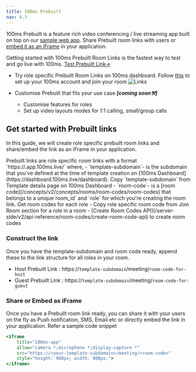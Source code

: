 ```yaml
---
title: 100ms Prebuilt
nav: 4.3
---
```


100ms Prebuilt is a feature rich video conferencing / live streaming app built on top on our [sample web app](https://github.com/100mslive/100ms-web/). Share Prebuilt room links with users or [embed it as an iFrame](/get-started/v2/get-started/prebuilt/prebuiltNew#embedding-as-iframe) in your application.

Getting started with 100ms Prebuilt Room Links is the fastest way to test and go live with 100ms. [Test Prebuilt Link→](https://examples-videoconferencing.app.100ms.live/meeting/tmz-qdi-cyp)


<FlexContainer>
<Callout icon="link" title="Prebuilt Basics">

- Try role specific Prebuilt Room Links on 100ms dashboard. Follow [this](/get-started/v2/get-started/concepts/basics#what-are-the-steps-to-build-a-live-app-with-100ms) to set up your 100ms account and join your room
![Links](/docs/v2/JoinRoomModal.png)


- Customise Prebuilt that fits your use case ***[coming soon⚒️]***
    - Customise features for roles
    - Set up video layouts modes for 1:1 calling, small/group calls
    
</Callout>
</FlexContainer>

## Get started with Prebuilt links

In this guide, we will create role specific prebuilt room links and share/embed the link as an iFrame in your application.

<FlexContainer>
<Callout icon="link" title="Prebuilt Link Structure">
Prebuilt links are role specific room links with a format `https://<template-subdomain>.app.100ms.live/<room-code>` where,
    - `template-subdomain`- is the subdomain that you’ve defined at the time of template creation on [100ms Dashboard](https://dashboard.100ms.live/dashboard). Copy `template-subdomain` from Template details page on 100ms Dashboard
    - `room-code`- is a [room code](/concepts/v2/concepts/rooms/room-codes/room-codes) that belongs to a unique`room_id` and `role` for which you're creating the room link. Get room codes for each role 
            - Copy role specific room code from Join Room section for a role in a room
            - [Create Room Codes API](/server-side/v2/api-reference/room-codes/create-room-code-api) to create room codes
</Callout>
</FlexContainer>


### Construct the link

Once you have the template-subdomain and room code ready, append these to the link structure for all roles in your room.

- Host Prebuilt Link : https://`template-subdomain`/meeting/`room-code-for-host`
- Guest Prebuilt Link : https://`template-subdomain`/meeting/`room-code-for-guest`


### Share or Embed as iFrame

Once you have a Prebuilt room link ready, you can share it with your users on the fly as Push notification, SMS, Email etc or directly embed the link in your application. Refer a sample code snippet


```jsx
<iframe
    title="100ms-app"
    allow="camera *;microphone *;display-capture *"
    src="https://<your-template-subdomain>/meeting/<room-code>"
    style="height: 900px; width: 900px;">
</iframe>
```